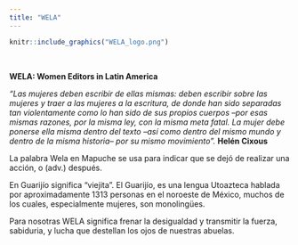 ```yaml
---
title: "WELA"
---
```


```r
knitr::include_graphics("WELA_logo.png")

```


<!-- Global site tag (gtag.js) - Google Analytics -->
<script async src="https://www.googletagmanager.com/gtag/js?id=UA-168723787-1"></script>
<script>
  window.dataLayer = window.dataLayer || [];
  function gtag(){dataLayer.push(arguments);}
  gtag('js', new Date());

  gtag('config', 'UA-168723787-1');
</script>

<br>



**WELA: Women Editors in Latin America** 

_"Las mujeres deben escribir de ellas mismas: deben escribir sobre las mujeres y traer
a las mujeres a la escritura, de donde han sido separadas tan violentamente como
lo han sido de sus propios cuerpos –por esas mismas razones, por la misma ley,
con la misma meta fatal. La mujer debe ponerse ella misma dentro del texto –así
como dentro del mismo mundo y dentro de la misma historia– por su mismo movimiento"._
__Helén Cixous__


La palabra Wela en Mapuche se usa para indicar que se dejó de realizar una acción, o (adv.) después. 

En Guarijío significa "viejita". El Guarijío, es una lengua Utoazteca hablada por aproximadamente 1313 personas en el noroeste de México, muchos de los cuales, especialmente mujeres, son monolingües.

Para nosotras WELA significa frenar la desigualdad y transmitir la fuerza, sabiduria, y lucha que destellan los ojos de nuestras abuelas. 
